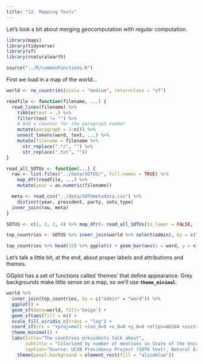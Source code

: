 ```yaml
---
title: "12. Mapping Texts"
---
```


Let's look a bit about merging geocomputation with regular computation.

```r

library(maps)
library(tidyverse)
library(sf)
library(rnaturalearth)

source("../R/commonFunctions.R")
```

First we load in a map of the world...

```r
world <- ne_countries(scale = "medium", returnclass = "sf")

```


```r
readfile <- function(filename, ...) {
  read_lines(filename) %>%
    tibble(text = .) %>%
    filter(text != "") %>%
    # Add a counter for the paragraph number
    mutate(paragraph = 1:n()) %>%
    unnest_tokens(word, text, ...) %>%
    mutate(filename = filename %>%
      str_replace(".*/", "") %>%
      str_replace(".txt", ""))
}

read_all_SOTUs <- function(...) {
  raw <- list.files("../data/SOTUS/", full.names = TRUE) %>%
    map_dfr(readfile, ...) %>%
    mutate(year = as.numeric(filename))

  meta <- read_csv("../data/SOTUmetadata.csv") %>%
    distinct(year, president, party, sotu_type)
  inner_join(raw, meta)
}
```

```r

SOTUS <- c(1, 2, 3, 4) %>% map_dfr(~ read_all_SOTUs(to_lower = FALSE, token = "ngrams", n = .x))


```


```r

top_countries <- SOTUS %>% inner_join(world %>% select(admin), by = c("word" = "admin")) %>% count(word) %>% arrange(-n)

top_countries %>% head(15) %>% ggplot() + geom_bar(aes(x = word, y = n), stat = "identity") + coord_flip()
```

Let's talk a little bit, at the end, about proper labels and attributions and themes.

GGplot has a set of functions called 'themes' that define appearance. Grey backgrounds make little sense on a map, so we'll use **`theme_minimal`**. 



```r

world %>%
  inner_join(top_countries, by = c("admin" = "word")) %>%
  ggplot() + 
  geom_sf(data=world, fill='beige') + 
  geom_sf(aes(fill = n)) + 
  scale_fill_viridis_c(trans = "log") + 
  coord_sf(crs = "+proj=moll +lon_0=0 +x_0=0 +y_0=0 +ellps=WGS84 +units=m +no_defs") + 
  theme_minimal() + 
  labs(title="The countries presidents talk about",
       subtitle = "Colorized by number of mentions in State of the Union addresses",
       caption="Source: UCSB Presidency Project (SOTU text), Natural Earth (continent shapes)") + 
    theme(panel.background = element_rect(fill = "aliceblue"))

```
